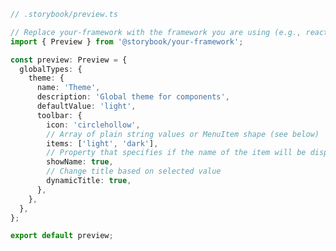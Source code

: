 ```ts
// .storybook/preview.ts

// Replace your-framework with the framework you are using (e.g., react, vue3)
import { Preview } from '@storybook/your-framework';

const preview: Preview = {
  globalTypes: {
    theme: {
      name: 'Theme',
      description: 'Global theme for components',
      defaultValue: 'light',
      toolbar: {
        icon: 'circlehollow',
        // Array of plain string values or MenuItem shape (see below)
        items: ['light', 'dark'],
        // Property that specifies if the name of the item will be displayed
        showName: true,
        // Change title based on selected value
        dynamicTitle: true,
      },
    },
  },
};

export default preview;
```
